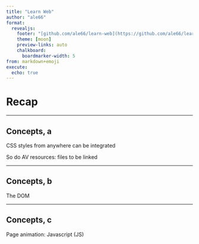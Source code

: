 ```yaml
---
title: "Learn Web"
author: "ale66"
format: 
  revealjs:
    footer: "[github.com/ale66/learn-web](https://github.com/ale66/learn-web)&nbsp;&nbsp;&nbsp;"
    theme: [moon]
    preview-links: auto
    chalkboard: 
      boardmarker-width: 5
from: markdown+emoji
execute:
  echo: true
---
```


# Recap

---

## Concepts, a

CSS styles from anywhere can be integrated

So do AV resources: files to be linked

---

## Concepts, b

The DOM 


---

## Concepts, c

Page animation: Javascript (JS)

